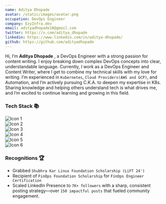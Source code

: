 ```yaml
---
name: Aditya Dhopade 
avatar: /static/images/avatar.png
occupation: DevOps Engineer
company: EzyInfra.dev
email: adityadhopade18@gmail.com
twitter: https://x.com/aditya_dhopade
linkedin: https://www.linkedin.com/in/aditya-dhopade/
github: https://github.com/adityadhopade
---
```


Hi, I’m **Aditya Dhopade** , a DevOps Engineer with a strong passion for content writing. I enjoy breaking down complex DevOps concepts into clear, understandable language. Currently, I work as a DevOps Engineer and Content Writer, where I get to combine my technical skills with my love for writing. I’m experienced in ``Kubernetes``, `Cloud Providers(AWS and GCP)`, and Automation, and I’m actively pursuing C.K.A. to deepen my expertise in K8s. Sharing knowledge and helping others understand tech is what drives me, and I’m excited to continue learning and growing in this field.

### Tech Stack 📚
<div className="grid grid-cols-4 gap-4">
  <div className="flex justify-center items-center">
    <img src="/static/images/kubernetes-icon.png" alt="Icon 1" className="h-10 w-10" />
  </div>
  <div className="flex justify-center items-center">
    <img src="/static/images/docker-icon.png" alt="Icon 2" className="h-10 w-10" />
  </div>
  <div className="flex justify-center items-center">
    <img src="/static/images/aws-icon.png" alt="Icon 3" className="h-10 w-10" />
  </div>
  <div className="flex justify-center items-center">
    <img src="/static/images/gcp-icon.png" alt="Icon 4" className="h-10 w-10" />
  </div>
  <div className="flex justify-center items-center">
    <img src="/static/images/jenkins-icon.png" alt="Icon 5" className="h-10 w-10" />
  </div>
  <div className="flex justify-center items-center">
    <img src="/static/images/terraform-icon.png" alt="Icon 6" className="h-10 w-10" />
  </div>
</div>


### Recognitions 🏆 
- Grabbed `Shubhra Kar Linux Foundation Scholarship (LiFT 24')`
- Recipient of `FinOps Foundation Scholarship` for `FinOps Engineer Certification`
- Scaled LinkedIn Presence to `7K+ followers` with a sharp, consistent posting strategy—over ``150 impactful posts`` that fueled community engagement.